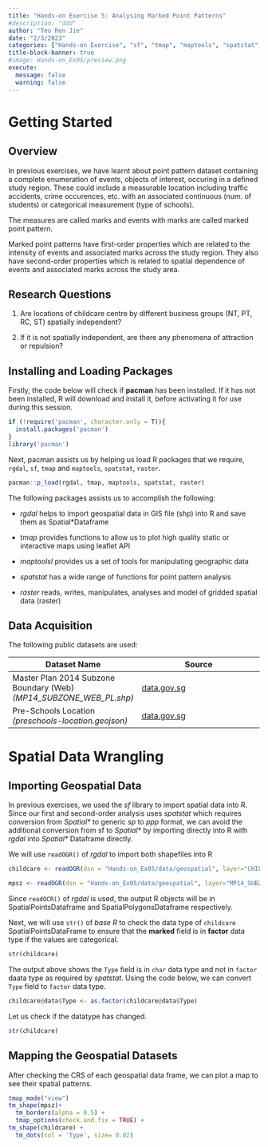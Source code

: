 ```yaml
---
title: "Hands-on Exercise 5: Analysing Marked Point Patterns"
#description: "ddd"
author: "Teo Ren Jie"
date: "2/3/2023"
categories: ["Hands-on Exercise", "sf", "tmap", "maptools", "spatstat", "raster"]
title-block-banner: true
#image: Hands-on_Ex05/preview.png
execute:
  message: false
  warning: false
---
```


# Getting Started

## Overview

In previous exercises, we have learnt about point pattern dataset containing a complete enumeration of events, objects of interest, occuring in a defined study region. These could include a measurable location including traffic accidents, crime occurences, etc. with an associated continuous (num. of students) or categorical measurement (type of schools).

The measures are called marks and events with marks are called marked point pattern.

Marked point patterns have first-order properties which are related to the intensity of events and associated marks across the study region. They also have second-order properties which is related to spatial dependence of events and associated marks across the study area.

## Research Questions

1.  Are locations of childcare centre by different business groups (NT, PT, RC, ST) spatially independent?

2.  If it is not spatially independent, are there any phenomena of attraction or repulsion?

## Installing and Loading Packages

Firstly, the code below will check if **pacman** has been installed. If it has not been installed, R will download and install it, before activating it for use during this session.

```r
if (!require('pacman', character.only = T)){
  install.packages('pacman')
}
library('pacman')
```

Next, pacman assists us by helping us load R packages that we require, `rgdal`, `sf`, `tmap` and `maptools`, `spatstat`, `raster`.

```r
pacman::p_load(rgdal, tmap, maptools, spatstat, raster)
```

The following packages assists us to accomplish the following:

-   *rgdal* helps to import geospatial data in GIS file (shp) into R and save them as Spatial\*Dataframe

-   *tmap* provides functions to allow us to plot high quality static or interactive maps using leaflet API

-   *maptoolsI* provides us a set of tools for manipulating geographic data

-   *spatstat* has a wide range of functions for point pattern analysis

-   *raster* reads, writes, manipulates, analyses and model of gridded spatial data (raster)

## Data Acquisition

The following public datasets are used:

| Dataset Name                                                        | Source                                                                                      |
|---------------------------------------------------------------------|---------------------------------------------------------------------------------------------|
| Master Plan 2014 Subzone Boundary (Web) *(MP14_SUBZONE_WEB_PL.shp)* | [data.gov.sg](https://data.gov.sg/dataset/master-plan-2014-subzone-boundary-web)            |
| Pre-Schools Location *(preschools-location.geojson)*                | [[data.gov.sg]{.underline}](https://dataportal.asia/dataset/203030733_pre-schools-location) |

# Spatial Data Wrangling

## Importing Geospatial Data

In previous exercises, we used the *sf* library to import spatial data into R. Since our first and second-order analysis uses *spatstat* which requires conversion from *Spatial\** to generic *sp* to *ppp* format, we can avoid the additional conversion from sf to *Spatial\** by importing directly into R with *rgdal* into *Spatial\** Dataframe directly.

We will use `readOGR()` of *rgdal* to import both shapefiles into R

```r
childcare <- readOGR(dsn = "Hands-on_Ex05/data/geospatial", layer="CHILDCARE")
```

```r
mpsz <- readOGR(dsn = "Hands-on_Ex05/data/geospatial", layer="MP14_SUBZONE_WEB_PL")
```

Since `readOCR()` of *rgdal* is used, the output R objects will be in SpatialPointsDataframe and SpatialPolygonsDataframe respectively.

Next, we will use `str()` of *base R* to check the data type of `childcare` SpatialPointsDataFrame to ensure that the **marked** field is in **factor** data type if the values are categorical.

```r
str(childcare)
```

The output above shows the `Type` field is in `char` data type and not in `factor` daata type as required by *spatstat*. Using the code below, we can convert `Type` field to `factor` data type.

```r
childcare@data$Type <- as.factor(childcare@data$Type)
```

Let us check if the datatype has changed.

```r
str(childcare)
```

## Mapping the Geospatial Datasets

After checking the CRS of each geospatial data frame, we can plot a map to see their spatial patterns.

```r
tmap_mode("view")
tm_shape(mpsz)+
  tm_borders(alpha = 0.5) +
  tmap_options(check.and.fix = TRUE) +
tm_shape(childcare) +
  tm_dots(col = 'Type', size= 0.02)
```
